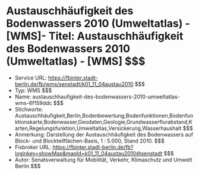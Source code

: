 # Austauschhäufigkeit des Bodenwassers 2010 (Umweltatlas) - [WMS]- Titel: Austauschhäufigkeit des Bodenwassers 2010 (Umweltatlas) - [WMS] $$$
- Service URL: https://fbinter.stadt-berlin.de/fb/wms/senstadt/k01_11_04austau2010 $$$
- Typ: WMS $$$
- Name: austauschhaufigkeit-des-bodenwassers-2010-umweltatlas-wms-6f159ddc $$$
- Stichworte: Austauschhäufigkeit,Berlin,Bodenbewertung,Bodenfunktionen,Bodenfunktionskarte,Bodenwasser,Geodaten,Geologie,Grundwasserflurabstand,Karten,Regelungsfunktion,Umweltatlas,Versickerung,Wasserhaushalt $$$
- Anmerkung: Darstellung der Austauschhäufigkeit des Bodenwassers auf Block- und Blockteilflächen-Basis, 1 : 5.000, Stand 2010. $$$
- Fisbroker URL: https://fbinter.stadt-berlin.de/fb?loginkey=showMap&mapId=k01_11_04austau2010@senstadt $$$
- Autor: Senatsverwaltung für Mobilität, Verkehr, Klimaschutz und Umwelt Berlin $$$
